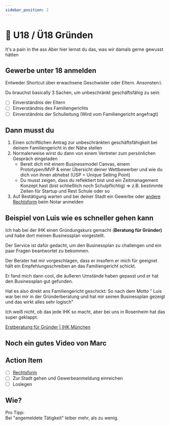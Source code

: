 ```yaml
---
sidebar_position: 2
---
```


# 👀 U18 / Ü18 Gründen

<Admonition type="info" icon="📍">
  It's a pain in the ass Aber hier lernst du das, was wir damals gerne gewusst
  hätten
</Admonition>

## Gewerbe unter 18 anmelden

Entweder Shortcut über erwachsene Geschwister oder Eltern. Ansonsten:\

Du brauchst basically 3 Sachen, um unbeschränkt geschäftsfähig zu sein:

- [ ] Einverständnis der Eltern
- [ ] Einverständnis des Familiengerichts
- [ ] Einverständnis der Schulleitung (Wird vom Familiengericht angefragt)

## Dann musst du

1. Einen schriftlichen Antrag zur unbeschränkten geschäftsfähigkeit bei deinem Familiengericht in der Nähe stellen
2. Normalerweise wirst du dann von einem Vertreter zum persönlichen Gespräch eingeladen
   - Bereit dich mit einem Businessmodel Canvas, einem Prototypen/MVP & einer Übersicht deiner Wettbewerber und wie du dich von ihnen abhebst (USP = Unique Selling Point)
   - Du musst zeigen, dass du reflektiert bist und ein Zeitmanagement Konzept hast (bist schließlich noch Schulpflichtig) ⇒ z.B. bestimmte Zeiten für Startup und Rest Schule oder so
3. Auf Bestätigung warten und bei deiner Stadt ein Gewerbe oder [andere Rechtsform](https://www.notion.so/Unternehmensform-5fffa8abe0fa45c981a612e62334c910?pvs=21) beim Notar anmelden

## Beispiel von Luis wie es schneller gehen kann

<ImageFloat
  source="/roadmap/content/5-gründung-2-u18-luis.png"
  text="Luis Haitzer, Gründer von Stududu"
/>
Ich hab bei der IHK einen Gründungskurs gemacht (**Beratung für Gründer)** und habe
dort meinen Businessplan vorgestellt.

Der Service ist dafür gedacht, um den Businessplan zu challengen und ein paar Fragen beantwortet zu bekommen.

Der Berater hat mir vorgeschlagen, dass er insofern er mich für geeignet hält ein Empfehlungsschreiben an das Familiengericht schickt.

Er fand mich dann cool, die äußeren Umstände haben gepasst und er hat den Businessplan gut gefunden.

Hat es also direkt ans Familiengericht geschickt:
So nach dem Motto “ Luis war bei mir in der Gründerberatung und hat mir seinen Businessplan gezeigt und das wirkt alles sehr logisch”

Ich weiß nicht, ob das jede IHK so macht, aber bei uns in Rosenheim hat das super geklappt.

[Erstberatung für Gründer | IHK München](https://www.ihk-muenchen.de/de/service-beratung/gruendungsberatung)

## Noch ein gutes Video von Marc

<YouTube videoId="l22u3GxLARs" />

## Action Item

- [ ] [Rechtsform](/docs/founding/corporate-form.mdx)
- [ ] Zur Stadt gehen und Gewerbeanmeldung einreichen
- [ ] Loslegen

## Wie?

Pro Tipp:\
Bei "angemeldete Tätigkeit" leiber mehr, als zu wenig.

<YouTube videoId="trPRRPUjpNQ" />

<Tooltipp
  toolName="FigJam"
  toolDescription="Zum Aufschreiben von Ideen beim Brainstorming kannst du kostenlos FigJam nutzen."
  toolSource="https://www.figma.com/de/figjam/"
  tutorialSource="https://www.youtube.com/watch?v=axDzyLEfYgU"
  buttonText="Zu FigJam"
/>
